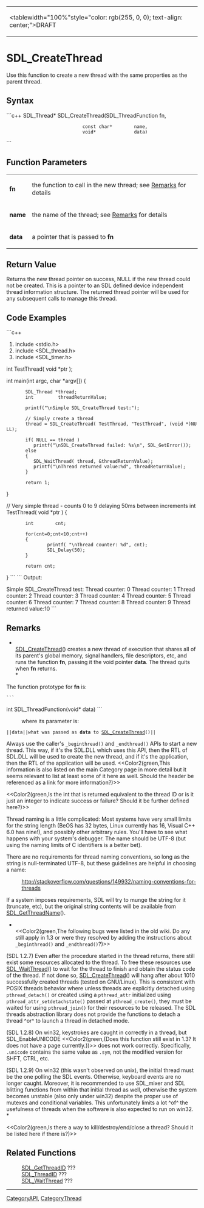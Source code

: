 <!-- pragma section-numbers off -->
<!-- pragma camelcase off -->
{|
|<tablewidth="100%"style="color: rgb(255, 0, 0); text-align: center;">DRAFT 
|}


= SDL_CreateThread =
Use this function to create a new thread with the same properties as the parent thread.


== Syntax ==
```c++
SDL_Thread* SDL_CreateThread(SDL_ThreadFunction fn,
                             const char*        name,
                             void*              data)
```
== Function Parameters ==
{|
|'''fn''' 
|the function to call in the new thread; see [[#Remarks|Remarks]] for details
|-
|'''name'''
|the name of the thread; see [[#name|Remarks]] for details
|-
|'''data''' 
|a pointer that is passed to '''fn'''
|}


== Return Value ==
Returns the new thread pointer on success, NULL if the new thread could not be created. This is a pointer to an SDL defined device independent thread information structure. The returned thread pointer will be used for any subsequent calls to manage this thread.

== Code Examples ==
```c++
#include <stdio.h>
#include <SDL_thread.h>
#include <SDL_timer.h>

int TestThread( void *ptr );

int main(int argc, char *argv[])
{
        SDL_Thread *thread;
        int         threadReturnValue;

        printf("\nSimple SDL_CreateThread test:");

        // Simply create a thread
        thread = SDL_CreateThread( TestThread, "TestThread", (void *)NULL);

        if( NULL == thread )
           printf("\nSDL_CreateThread failed: %s\n", SDL_GetError());
        else
        {
           SDL_WaitThread( thread, &threadReturnValue);
           printf("\nThread returned value:%d", threadReturnValue);
        }

        return 1;
}

// Very simple thread - counts 0 to 9 delaying 50ms between increments
int TestThread( void *ptr )
{
        int        cnt;

        for(cnt=0;cnt<10;cnt++)
        {
                printf( "\nThread counter: %d", cnt);
                SDL_Delay(50);
        }

        return cnt;
}
```
```
Output:

Simple SDL_CreateThread test:
Thread counter: 0
Thread counter: 1
Thread counter: 2
Thread counter: 3
Thread counter: 4
Thread counter: 5
Thread counter: 6
Thread counter: 7
Thread counter: 8
Thread counter: 9
Thread returned value:10
```


== Remarks ==
*<br/>[[SDL_CreateThread]]() creates a new thread of execution that shares all of its parent's global memory, signal handlers, file descriptors, etc, and runs the function '''fn''', passing it the void pointer '''data'''.  The thread quits when '''fn''' returns. <br/>*

The function prototype for '''fn''' is:
 ```
int SDL_ThreadFunction(void* data)
```
: where its parameter is:
 ||<code>data</code>||what was passed as '''data''' to [[SDL_CreateThread]]()||

Always use the caller's <code>_beginthread()</code> and <code>_endthread()</code> APIs to start a new thread. This way, if it's the SDL.DLL which uses this API, then the RTL of SDL.DLL will be used to create the new thread, and if it's the application, then the RTL of the application will be used.  <<Color2(green,This information is also listed on the main Category page in more detail but it seems relevant to list at least some of it here as well.  Should the header be referenced as a link for more information?)>>

<<Color2(green,Is the int that is returned equivalent to the thread ID or is it just an integer to indicate success or failure?  Should it be further defined here?)>>

<span id="name"></span>
Thread naming is a little complicated: Most systems have very small limits for the string length (BeOS has 32 bytes, Linux currently has 16, Visual C++ 6.0 has nine!), and possibly other arbitrary rules. You'll have to see what happens with your system's debugger. The name should be UTF-8 (but using the naming limits of C identifiers is a better bet).  

There are no requirements for thread naming conventions, so long as the string is null-terminated UTF-8, but these guidelines are helpful in choosing a name:
: http://stackoverflow.com/questions/149932/naming-conventions-for-threads
If a system imposes requirements, SDL will try to munge the string for it (truncate, etc), but the original string contents will be available from [[SDL_GetThreadName]]().

*<br/><<Color2(green,The following bugs were listed in the old wiki. Do any still apply in 1.3 or were they resolved by adding the instructions about <code>_beginthread()</code> and <code>_endthread()</code>?)>>

(SDL 1.2.7) Even after the procedure started in the thread returns, there still exist some resources allocated to the thread. To free these resources use [[SDL_WaitThread]]() to wait for the thread to finish and obtain the status code of the thread. If not done so, [[SDL_CreateThread]]() will hang after about 1010 successfully created threads (tested on GNU/Linux). This is consistent with POSIX threads behavior where unless threads are explicitly detached using <code>pthread_detach()</code> or created using a <code>pthread_attr</code> initialized using <code>pthread_attr_setdetachstate()</code> passed at <code>pthread_create()</code>, they must be waited for using <code>pthread_join()</code> for their resources to be released. The SDL threads abstraction library does not provide the functions to detach a thread ^or^ to launch a thread in detached mode.

(SDL 1.2.8) On win32, keystrokes are caught in correctly in a thread, but SDL_EnableUNICODE <<Color2(green,(Does this function still exist in 1.3?  It does not have a page currently.))>> does not work correctly. Specifically, <code>.unicode</code> contains the same value as <code>.sym</code>, not the modified version for SHFT, CTRL, etc.

(SDL 1.2.9) On win32 (this wasn't observed on unix), the initial thread must be the one polling the SDL events. Otherwise, keyboard events are no longer caught. Moreover, it is recommended to use SDL_mixer and SDL blitting functions from within that initial thread as well, otherwise the system becomes unstable (also only under win32) despite the proper use of mutexes and conditional variables. This unfortunately limits a lot ^of^ the usefulness of threads when the software is also expected to run on win32.<br/>*

<<Color2(green,Is there a way to kill/destroy/end/close a thread?  Should it be listed here if there is?)>>

== Related Functions ==
: [[SDL_GetThreadID]] ???
: [[SDL_ThreadID]] ???
: [[SDL_WaitThread]] ???

----
[[CategoryAPI]], [[CategoryThread]]
